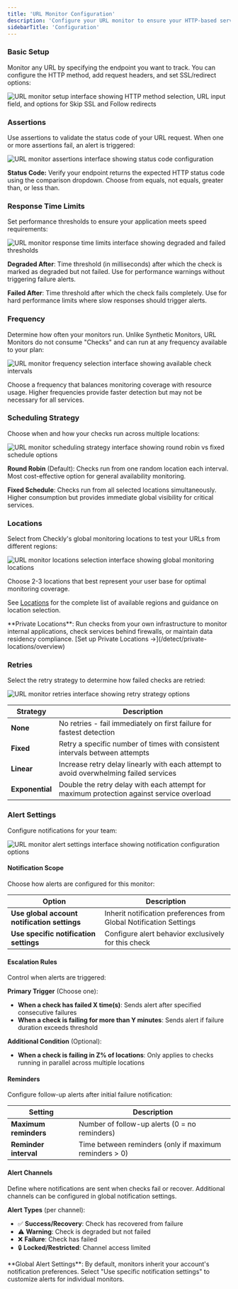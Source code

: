 ```yaml
---
title: 'URL Monitor Configuration'
description: 'Configure your URL monitor to ensure your HTTP-based services are always available.'
sidebarTitle: 'Configuration'
---
```


### Basic Setup

Monitor any URL by specifying the endpoint you want to track. You can configure the HTTP method, add request headers, and set SSL/redirect options:

<Frame>
  <img src="/images/url-monitor-entry.png" alt="URL monitor setup interface showing HTTP method selection, URL input field, and options for Skip SSL and Follow redirects" />
</Frame>

### Assertions

Use assertions to validate the status code of your URL request. When one or more assertions fail, an alert is triggered:

<Frame>
  <img src="/images/url-monitor-assertions.png" alt="URL monitor assertions interface showing status code configuration" />
</Frame>

**Status Code:** Verify your endpoint returns the expected HTTP status code using the comparison dropdown. Choose from equals, not equals, greater than, or less than.

### Response Time Limits

Set performance thresholds to ensure your application meets speed requirements:

<Frame>
  <img src="/images/url-monitor-response-times.png" alt="URL monitor response time limits interface showing degraded and failed thresholds" />
</Frame>

**Degraded After**: Time threshold (in milliseconds) after which the check is marked as degraded but not failed. Use for performance warnings without triggering failure alerts.

**Failed After**: Time threshold after which the check fails completely. Use for hard performance limits where slow responses should trigger alerts.

### Frequency

Determine how often your monitors run. Unlike Synthetic Monitors, URL Monitors do not consume "Checks" and can run at any frequency available to your plan:

<Frame>
  <img src="/images/url-monitor-frequency.png" alt="URL monitor frequency selection interface showing available check intervals" />
</Frame>

Choose a frequency that balances monitoring coverage with resource usage. Higher frequencies provide faster detection but may not be necessary for all services.

### Scheduling Strategy

Choose when and how your checks run across multiple locations:

<Frame>
  <img src="/images/url-monitor-scheduling.png" alt="URL monitor scheduling strategy interface showing round robin vs fixed schedule options" />
</Frame>

**Round Robin** (Default): Checks run from one random location each interval. Most cost-effective option for general availability monitoring.

**Fixed Schedule**: Checks run from all selected locations simultaneously. Higher consumption but provides immediate global visibility for critical services.

### Locations

Select from Checkly's global monitoring locations to test your URLs from different regions:

<Frame>
  <img src="/images/url-monitor-locations.png" alt="URL monitor locations selection interface showing global monitoring locations" />
</Frame>

Choose 2-3 locations that best represent your user base for optimal monitoring coverage. 

See [Locations](/concepts/locations) for the complete list of available regions and guidance on location selection.

<Info>
**Private Locations**: Run checks from your own infrastructure to monitor internal applications, check services behind firewalls, or maintain data residency compliance. [Set up Private Locations →](/detect/private-locations/overview)
</Info>

### Retries

Select the retry strategy to determine how failed checks are retried:

<Frame>
  <img src="/images/url-monitor-retries.png" alt="URL monitor retries interface showing retry strategy options" />
</Frame>

| Strategy | Description |
|----------|-------------|
| **None** | No retries - fail immediately on first failure for fastest detection |
| **Fixed** | Retry a specific number of times with consistent intervals between attempts |
| **Linear** | Increase retry delay linearly with each attempt to avoid overwhelming failed services |
| **Exponential** | Double the retry delay with each attempt for maximum protection against service overload |

### Alert Settings

Configure notifications for your team:

<Frame>
  <img src="/images/url-monitor-alert.png" alt="URL monitor alert settings interface showing notification configuration options" />
</Frame>

#### Notification Scope

Choose how alerts are configured for this monitor:

| Option | Description |
|--------|-------------|
| **Use global account notification settings** | Inherit notification preferences from Global Notification Settings |
| **Use specific notification settings** | Configure alert behavior exclusively for this check |

#### Escalation Rules

Control when alerts are triggered:

**Primary Trigger** (Choose one):
- **When a check has failed X time(s)**: Sends alert after specified consecutive failures
- **When a check is failing for more than Y minutes**: Sends alert if failure duration exceeds threshold

**Additional Condition** (Optional):
- **When a check is failing in Z% of locations**: Only applies to checks running in parallel across multiple locations

#### Reminders

Configure follow-up alerts after initial failure notification:

| Setting | Description |
|---------|-------------|
| **Maximum reminders** | Number of follow-up alerts (0 = no reminders) |
| **Reminder interval** | Time between reminders (only if maximum reminders > 0) |

#### Alert Channels

Define where notifications are sent when checks fail or recover. Additional channels can be configured in global notification settings.

**Alert Types** (per channel):
- ✅ **Success/Recovery**: Check has recovered from failure
- ⚠ **Warning**: Check is degraded but not failed  
- ❌ **Failure**: Check has failed
- 🔒 **Locked/Restricted**: Channel access limited

<Note>
**Global Alert Settings**: By default, monitors inherit your account's notification preferences. Select "Use specific notification settings" to customize alerts for individual monitors.
</Note>




